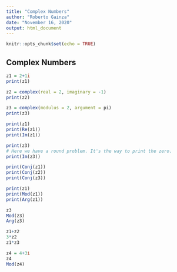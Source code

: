 ```yaml
---
title: "Complex Numbers"
author: "Roberto Gainza"
date: "November 16, 2020"
output: html_document
---
```


```r
knitr::opts_chunk$set(echo = TRUE)
```

## Complex Numbers

```r
z1 = 2+1i
print(z1)

z2 = complex(real = 2, imaginary = -1)
print(z2)

z3 = complex(modulus = 2, argument = pi)
print(z3)
```

```r
print(z1)
print(Re(z1))
print(Im(z1))
```
```r
print(z3)
# Here we have a round problem. It's the way to print the zero.
print(Im(z3))
```

```r
print(Conj(z1))
print(Conj(z2))
print(Conj(z3))
```

```r
print(z1)
print(Mod(z1))
print(Arg(z1))

z3
Mod(z3)
Arg(z3)
```
```r
z1+z2
3*z2
z1*z3
```

```r
z4 = 4+3i
z4
Mod(z4)
```

